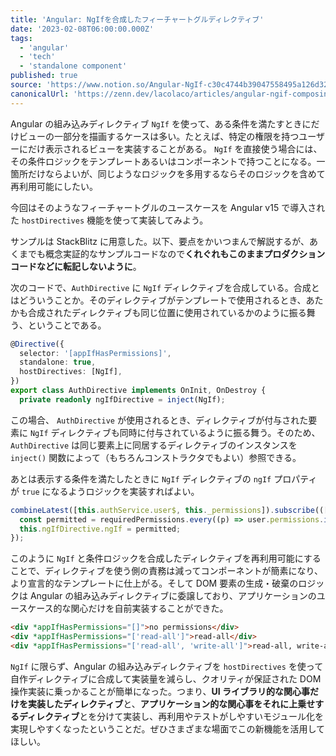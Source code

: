 ```yaml
---
title: 'Angular: NgIfを合成したフィーチャートグルディレクティブ'
date: '2023-02-08T06:00:00.000Z'
tags:
  - 'angular'
  - 'tech'
  - 'standalone component'
published: true
source: 'https://www.notion.so/Angular-NgIf-c30c4744b39047558495a126d32ad0d9'
canonicalUrl: 'https://zenn.dev/lacolaco/articles/angular-ngif-composing-feature-toggle'
---
```



Angular の組み込みディレクティブ `NgIf` を使って、ある条件を満たすときにだけビューの一部分を描画するケースは多い。たとえば、特定の権限を持つユーザーにだけ表示されるビューを実装することがある。 `NgIf` を直接使う場合には、その条件ロジックをテンプレートあるいはコンポーネントで持つことになる。一箇所だけならよいが、同じようなロジックを多用するならそのロジックを含めて再利用可能にしたい。

今回はそのようなフィーチャートグルのユースケースを Angular v15 で導入された `hostDirectives` 機能を使って実装してみよう。

サンプルは StackBlitz に用意した。以下、要点をかいつまんで解説するが、あくまでも概念実証的なサンプルコードなので**くれぐれもこのままプロダクションコードなどに転記しないように**。

<Stackblitz src="https://stackblitz.com/edit/angular-ivy-nacplk?ctl=1&embed=1&file=src/app/app.component.html" />

次のコードで、`AuthDirective` に `NgIf` ディレクティブを合成している。合成とはどういうことか。そのディレクティブがテンプレートで使用されるとき、あたかも合成されたディレクティブも同じ位置に使用されているかのように振る舞う、ということである。

```typescript
@Directive({
  selector: '[appIfHasPermissions]',
  standalone: true,
  hostDirectives: [NgIf],
})
export class AuthDirective implements OnInit, OnDestroy {
  private readonly ngIfDirective = inject(NgIf);
```

この場合、 `AuthDirective` が使用されるとき、ディレクティブが付与された要素に `NgIf` ディレクティブも同時に付与されているように振る舞う。そのため、 `AuthDirective` は同じ要素上に同居するディレクティブのインスタンスを `inject()` 関数によって（もちろんコンストラクタでもよい）参照できる。

あとは表示する条件を満たしたときに `NgIf` ディレクティブの `ngIf` プロパティが `true` になるようロジックを実装すればよい。

```typescript
combineLatest([this.authService.user$, this._permissions]).subscribe(([user, requiredPermissions]) => {
  const permitted = requiredPermissions.every((p) => user.permissions.includes(p));
  this.ngIfDirective.ngIf = permitted;
});
```

このように `NgIf` と条件ロジックを合成したディレクティブを再利用可能にすることで、ディレクティブを使う側の責務は減ってコンポーネントが簡素になり、より宣言的なテンプレートに仕上がる。そして DOM 要素の生成・破棄のロジックは Angular の組み込みディレクティブに委譲しており、アプリケーションのユースケース的な関心だけを自前実装することができた。

```html
<div *appIfHasPermissions="[]">no permissions</div>
<div *appIfHasPermissions="['read-all']">read-all</div>
<div *appIfHasPermissions="['read-all', 'write-all']">read-all, write-all</div>
```

`NgIf` に限らず、Angular の組み込みディレクティブを `hostDirectives` を使って自作ディレクティブに合成して実装量を減らし、クオリティが保証された DOM 操作実装に乗っかることが簡単になった。つまり、**UI ライブラリ的な関心事だけを実装したディレクティブ**と、**アプリケーション的な関心事をそれに上乗せするディレクティブ**とを分けて実装し、再利用やテストがしやすいモジュール化を実現しやすくなったということだ。ぜひさまざまな場面でこの新機能を活用してほしい。
